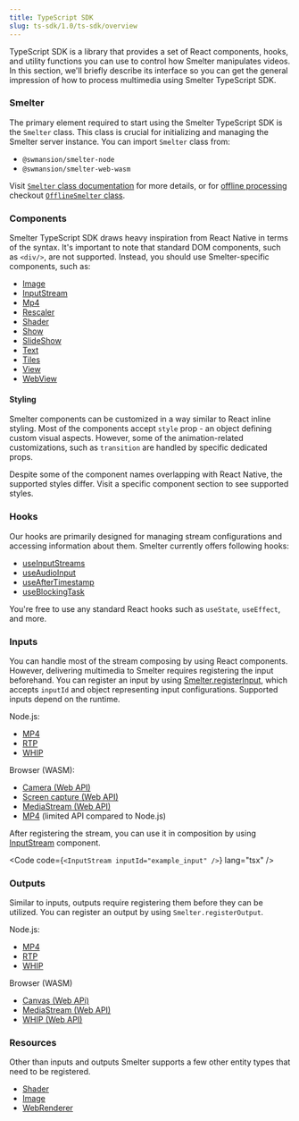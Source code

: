 ```yaml
---
title: TypeScript SDK
slug: ts-sdk/1.0/ts-sdk/overview
---
```



TypeScript SDK is a library that provides a set of React components, hooks, and utility functions you can use to control how Smelter manipulates videos. In this section, we'll briefly describe its interface so you can get the general impression of how to process multimedia using Smelter TypeScript SDK.

### Smelter

The primary element required to start using the Smelter TypeScript SDK is the `Smelter` class. This class is crucial for initializing and managing the Smelter server instance. You can import `Smelter` class from:

* `@swmansion/smelter-node`
* `@swmansion/smelter-web-wasm`

Visit [`Smelter` class documentation](/ts-sdk/1.0/ts-sdk/smelter) for more details, or for [offline processing](/ts-sdk/1.0/fundamentals/glossary#offline-processing) checkout [`OfflineSmelter` class](/ts-sdk/1.0/ts-sdk/smelter-offline).

### Components

Smelter TypeScript SDK draws heavy inspiration from React Native in terms of the syntax. It's important to note that standard DOM components, such as `<div/>`, are not supported. Instead, you should use Smelter-specific components, such as:

* [Image](/ts-sdk/1.0/ts-sdk/components/image)
* [InputStream](/ts-sdk/1.0/ts-sdk/components/inputstream)
* [Mp4](/ts-sdk/1.0/ts-sdk/components/mp4)
* [Rescaler](/ts-sdk/1.0/ts-sdk/components/rescaler)
* [Shader](/ts-sdk/1.0/ts-sdk/components/shader)
* [Show](/ts-sdk/1.0/ts-sdk/components/show)
* [SlideShow](/ts-sdk/1.0/ts-sdk/components/slideshow)
* [Text](/ts-sdk/1.0/ts-sdk/components/text)
* [Tiles](/ts-sdk/1.0/ts-sdk/components/tiles)
* [View](/ts-sdk/1.0/ts-sdk/components/view)
* [WebView](/ts-sdk/1.0/ts-sdk/components/webview)

#### Styling

Smelter components can be customized in a way similar to React inline styling. Most of the components accept `style` prop - an object defining custom visual aspects. However, some of the animation-related customizations, such as `transition` are handled by specific dedicated props.

<Aside type="caution">Despite some of the component names overlapping with React Native, the supported styles differ. Visit a specific component section to see supported styles.</Aside>

### Hooks

Our hooks are primarily designed for managing stream configurations and accessing information about them. Smelter currently offers following hooks:

* [useInputStreams](/ts-sdk/1.0/ts-sdk/hooks/use-input-streams)
* [useAudioInput](/ts-sdk/1.0/ts-sdk/hooks/use-audio-input)
* [useAfterTimestamp](/ts-sdk/1.0/ts-sdk/hooks/use-after-timestamp)
* [useBlockingTask](/ts-sdk/1.0/ts-sdk/hooks/use-blocking-task)

You're free to use any standard React hooks such as `useState`, `useEffect`, and more.

### Inputs

You can handle most of the stream composing by using React components. However, delivering multimedia to Smelter requires registering the input beforehand. You can register an input by using [Smelter.registerInput](/ts-sdk/1.0/ts-sdk/smelter#registerinput), which accepts `inputId` and object representing input configurations. Supported inputs depend on the runtime.

Node.js:

* [MP4](/ts-sdk/1.0/ts-sdk/inputs/mp4)
* [RTP](/ts-sdk/1.0/ts-sdk/inputs/rtp)
* [WHIP](/ts-sdk/1.0/ts-sdk/inputs/whip)

Browser (WASM):

* [Camera (Web API)](/ts-sdk/1.0/ts-sdk/inputs/wasm-camera)
* [Screen capture (Web API)](/ts-sdk/1.0/ts-sdk/inputs/wasm-screen)
* [MediaStream (Web API)](/ts-sdk/1.0/ts-sdk/inputs/wasm-stream)
* [MP4](/ts-sdk/1.0/ts-sdk/inputs/mp4) (limited API compared to Node.js)

After registering the stream, you can use it in composition by using [InputStream](/ts-sdk/1.0/ts-sdk/components/inputstream) component.

<Code code={`<InputStream inputId="example_input" />`} lang="tsx" />

### Outputs

Similar to inputs, outputs require registering them before they can be utilized. You can register an output by using `Smelter.registerOutput`.

Node.js:

* [MP4](/ts-sdk/1.0/ts-sdk/outputs/mp4)
* [RTP](/ts-sdk/1.0/ts-sdk/outputs/rtp)
* [WHIP](/ts-sdk/1.0/ts-sdk/outputs/whip)

Browser (WASM)

* [Canvas (Web APi)](/ts-sdk/1.0/ts-sdk/outputs/wasm-canvas)
* [MediaStream (Web API)](/ts-sdk/1.0/ts-sdk/outputs/wasm-stream)
* [WHIP (Web API)](/ts-sdk/1.0/ts-sdk/outputs/wasm-whip)

### Resources

Other than inputs and outputs Smelter supports a few other entity types that need to be registered.

* [Shader](/ts-sdk/1.0/ts-sdk/resources/shader)
* [Image](/ts-sdk/1.0/ts-sdk/resources/image)
* [WebRenderer](/ts-sdk/1.0/ts-sdk/resources/web-renderer)
